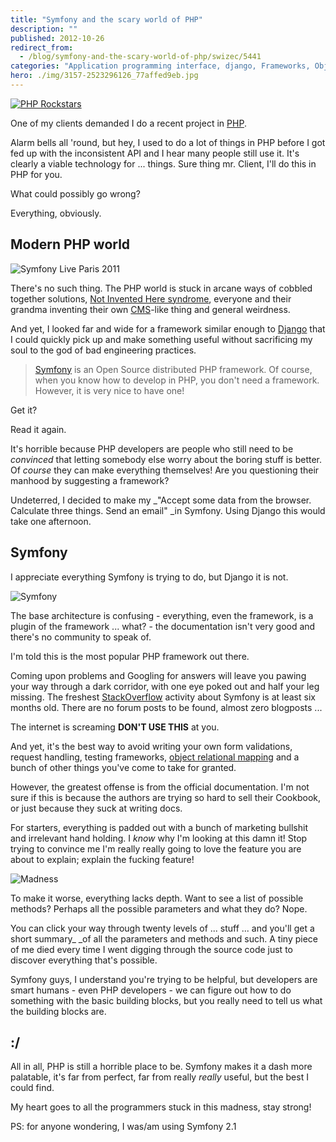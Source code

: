 ```yaml
---
title: "Symfony and the scary world of PHP"
description: ""
published: 2012-10-26
redirect_from:
  - /blog/symfony-and-the-scary-world-of-php/swizec/5441
categories: "Application programming interface, django, Frameworks, Object-relational mapping, Open source, PHP, Symfony, Uncategorized"
hero: ./img/3157-2523296126_77affed9eb.jpg
---
```


[![PHP Rockstars](./img/3157-2523296126_77affed9eb.jpg "PHP Rockstars")](http://www.flickr.com/photos/23889540@N00/2523296126)

One of my clients demanded I do a recent project in [PHP](http://www.php.net "PHP").

Alarm bells all 'round, but hey, I used to do a lot of things in PHP before I got fed up with the inconsistent API and I hear many people still use it. It's clearly a viable technology for ... things. Sure thing mr. Client, I'll do this in PHP for you.

What could possibly go wrong?

Everything, obviously.

## Modern PHP world

![Symfony Live Paris 2011](./img/5221-5602898882_f49d02dac8_m.jpg "Symfony Live Paris 2011")

There's no such thing. The PHP world is stuck in arcane ways of cobbled together solutions, [Not Invented Here syndrome](http://en.wikipedia.org/wiki/Not_Invented_Here "Not Invented Here"), everyone and their grandma inventing their own [CMS](http://en.wikipedia.org/wiki/Content_management_system "Content management system")-like thing and general weirdness.

And yet, I looked far and wide for a framework similar enough to [Django](http://www.djangoproject.com "Django (Web framework)") that I could quickly pick up and make something useful without sacrificing my soul to the god of bad engineering practices.

> [Symfony](http://symfony.com/ "Symfony") is an Open Source distributed PHP framework. Of course, when you know how to develop in PHP, you don't need a framework. However, it is very nice to have one!

Get it?

Read it again.

It's horrible because PHP developers are people who still need to be _convinced_ that letting somebody else worry about the boring stuff is better. Of _course_ they can make everything themselves! Are you questioning their manhood by suggesting a framework?

Undeterred, I decided to make my \_"Accept some data from the browser. Calculate three things. Send an email" \_in Symfony. Using Django this would take one afternoon.

## Symfony

I appreciate everything Symfony is trying to do, but Django it is not.

![Symfony](./img/Symfony3jia4g.png "Symfony")

The base architecture is confusing - everything, even the framework, is a plugin of the framework ... what? - the documentation isn't very good and there's no community to speak of.

I'm told this is the most popular PHP framework out there.

Coming upon problems and Googling for answers will leave you pawing your way through a dark corridor, with one eye poked out and half your leg missing. The freshest [StackOverflow](http://stackoverflow.com/ "Stack Overflow") activity about Symfony is at least six months old. There are no forum posts to be found, almost zero blogposts ...

The internet is screaming **DON'T USE THIS** at you.

And yet, it's the best way to avoid writing your own form validations, request handling, testing frameworks, [object relational mapping](http://en.wikipedia.org/wiki/Object-relational_mapping "Object-relational mapping") and a bunch of other things you've come to take for granted.

However, the greatest offense is from the official documentation. I'm not sure if this is because the authors are trying so hard to sell their Cookbook, or just because they suck at writing docs.

For starters, everything is padded out with a bunch of marketing bullshit and irrelevant hand holding. I _know_ why I'm looking at this damn it! Stop trying to convince me I'm really really going to love the feature you are about to explain; explain the fucking feature!

![Madness](./img/3252-2719863711_7beb503420.jpg "Madness")

To make it worse, everything lacks depth. Want to see a list of possible methods? Perhaps all the possible parameters and what they do? Nope.

You can click your way through twenty levels of ... stuff ... and you'll get a short summary\_ \_of all the parameters and methods and such. A tiny piece of me died every time I went digging through the source code just to discover everything that's possible.

Symfony guys, I understand you're trying to be helpful, but developers are smart humans - even PHP developers - we can figure out how to do something with the basic building blocks, but you really need to tell us what the building blocks are.

## :/

All in all, PHP is still a horrible place to be. Symfony makes it a dash more palatable, it's far from perfect, far from really _really_ useful, but the best I could find.

My heart goes to all the programmers stuck in this madness, stay strong!

PS: for anyone wondering, I was/am using Symfony 2.1

